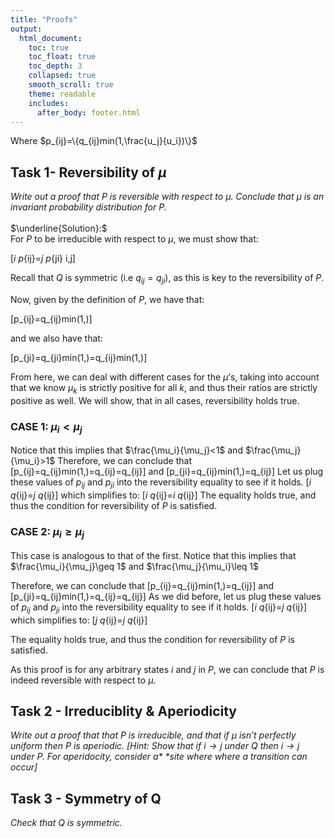 ```yaml
---
title: "Proofs"
output:
  html_document:
    toc: true
    toc_float: true
    toc_depth: 3
    collapsed: true
    smooth_scroll: true
    theme: readable
    includes:
      after_body: footer.html
---
```

Where $p_{ij}=\{q_{ij}min(1,\frac{u_j}{u_i})\}$

## Task 1- Reversibility of $\mu$
*Write out a proof that P is reversible with respect to $\mu$. Conclude that $\mu$ is an invariant probability distribution for P.*
<br><br>
$\underline{Solution}:$
<br>
For $P$ to be irreducible with respect to $\mu$, we must show that:

\[\mu_i p_{ij}=\mu_j p_{ji} \hspace{.5cm} \forall \hspace{.1cm} i,j\]

Recall that $Q$ is symmetric (i.e $q_{ij}=q_{ji}$), as this is key to the reversibility of $P$.

Now, given by the definition of $P$, we have that:

\[p_{ij}=q_{ij}min(1,\frac{\mu_j}{\mu_i})\]

and we also have that: 

\[p_{ji}=q_{ji}min(1,\frac{\mu_i}{\mu_j})=q_{ij}min(1,\frac{\mu_i}{\mu_j})\]

From here, we can deal with different cases for the $\mu$'s, taking into account that we know $\mu_k$ is strictly positive for all $k$, and thus their ratios are strictly positive as well. We will show, that in all cases, reversibility holds true. 

### CASE 1: $\mu_i<\mu_j$
    
Notice that this implies that $\frac{\mu_i}{\mu_j}<1$ and $\frac{\mu_j}{\mu_i}>1$
Therefore, we can conclude that
\[p_{ij}=q_{ij}min(1,\frac{\mu_j}{\mu_i})=q_{ij}\cdot 1=q_{ij}\]
and \[p_{ji}=q_{ij}min(1,\frac{\mu_i}{\mu_j})=q_{ij}\frac{\mu_i}{\mu_j}\]
Let us plug these values of $p_{ij}$ and $p_{ji}$ into the reversibility equality to see if it holds.
\[\mu_i q_{ij}=\mu_j q_{ij}\frac{\mu_i}{\mu_j}\]
which simplifies to:
\[\mu_i q_{ij}=\mu_i q_{ij}\]
The equality holds true, and thus the condition for reversibility of $P$ is satisfied.

    
### CASE 2: $\mu_i\geq\mu_j$
    
This case is analogous to that of the first.
Notice that this implies that $\frac{\mu_i}{\mu_j}\geq 1$ and $\frac{\mu_j}{\mu_i}\leq 1$

Therefore, we can conclude that
\[p_{ij}=q_{ij}min(1,\frac{\mu_j}{\mu_i})=q_{ij}\frac{\mu_j}{\mu_i}\]
and \[p_{ji}=q_{ij}min(1,\frac{\mu_i}{\mu_j})=q_{ij}\cdot 1=q_{ij}\]
As we did before, let us plug these values of $p_{ij}$ and $p_{ji}$ into the reversibility equality to see if it holds.
\[\mu_i q_{ij}\frac{\mu_j}{\mu_i}=\mu_j q_{ij}\]
which simplifies to:
    \[\mu_j q_{ij}=\mu_j q_{ij}\]
    
The equality holds true, and thus the condition for reversibility of $P$ is satisfied.
    
As this proof is for any arbitrary states $i$ and $j$ in $P$, we can conclude that $P$ is indeed reversible with respect to $\mu$.


## Task 2 - Irreduciblity & Aperiodicity 

*Write out a proof that that $P$ is irreducible, and that if $\mu$ isn't perfectly uniform then* 
*P is aperiodic. [Hint: Show that if $i \to j$ under $Q$ then $i \to j$ under $P$. For aperidocity, consider a* *site where where a transition can occur]*


## Task 3 - Symmetry of Q
*Check that $Q$ is symmetric.*
<br>

<div class="tocify-extend-page" data-unique="tocify-extend-page" style="height: 0;"></div>
